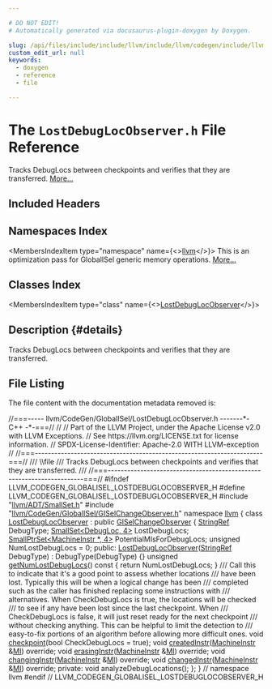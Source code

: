 ```yaml
---

# DO NOT EDIT!
# Automatically generated via docusaurus-plugin-doxygen by Doxygen.

slug: /api/files/include/include/llvm/include/llvm/codegen/include/llvm/codegen/globalisel/lostdebuglocobserver-h
custom_edit_url: null
keywords:
  - doxygen
  - reference
  - file

---
```





# The `LostDebugLocObserver.h` File Reference

<DoxygenPage pluginConfig={pluginConfig}>

Tracks DebugLocs between checkpoints and verifies that they are transferred. <a href="#details">More...</a>

## Included Headers

<IncludesList>
<IncludesListItem
  filePath="llvm/ADT/SmallSet.h"
  permalink="/docs/api/files/include/include/llvm/include/llvm/adt/smallset-h"
  isLocal="true" />
<IncludesListItem
  filePath="llvm/CodeGen/GlobalISel/GISelChangeObserver.h"
  permalink="/docs/api/files/include/include/llvm/include/llvm/codegen/include/llvm/codegen/globalisel/giselchangeobserver-h"
  isLocal="true" />
</IncludesList>

## Namespaces Index

<MembersIndex>

<MembersIndexItem
  type="namespace"
  name={<><a href="/docs/api/namespaces/llvm">llvm</a></>}>
This is an optimization pass for GlobalISel generic memory operations. <a href="/docs/api/namespaces/llvm/#details">More...</a>
</MembersIndexItem>

</MembersIndex>

## Classes Index

<MembersIndex>

<MembersIndexItem
  type="class"
  name={<><a href="/docs/api/classes/llvm/lostdebuglocobserver">LostDebugLocObserver</a></>}>
</MembersIndexItem>

</MembersIndex>

## Description {#details}

Tracks DebugLocs between checkpoints and verifies that they are transferred.

## File Listing

The file content with the documentation metadata removed is:

<ProgramListing>

<Link id="l00001" /><CodeLine lineNumber="1"><span class="doxyHighlightComment">//===----- llvm/CodeGen/GlobalISel/LostDebugLocObserver.h -------&#42;- C++ -&#42;-===//</span></CodeLine>
<Link id="l00002" /><CodeLine lineNumber="2"><span class="doxyHighlightComment">//</span></CodeLine>
<Link id="l00003" /><CodeLine lineNumber="3"><span class="doxyHighlightComment">// Part of the LLVM Project, under the Apache License v2.0 with LLVM Exceptions.</span></CodeLine>
<Link id="l00004" /><CodeLine lineNumber="4"><span class="doxyHighlightComment">// See https://llvm.org/LICENSE.txt for license information.</span></CodeLine>
<Link id="l00005" /><CodeLine lineNumber="5"><span class="doxyHighlightComment">// SPDX-License-Identifier: Apache-2.0 WITH LLVM-exception</span></CodeLine>
<Link id="l00006" /><CodeLine lineNumber="6"><span class="doxyHighlightComment">//</span></CodeLine>
<Link id="l00007" /><CodeLine lineNumber="7"><span class="doxyHighlightComment">//===----------------------------------------------------------------------===//</span></CodeLine>
<Link id="l00008" /><CodeLine lineNumber="8"><span class="doxyHighlightComment">/// \\file</span></CodeLine>
<Link id="l00009" /><CodeLine lineNumber="9"><span class="doxyHighlightComment">/// Tracks DebugLocs between checkpoints and verifies that they are transferred.</span></CodeLine>
<Link id="l00010" /><CodeLine lineNumber="10"><span class="doxyHighlightComment">///</span></CodeLine>
<Link id="l00011" /><CodeLine lineNumber="11"><span class="doxyHighlightComment">//===----------------------------------------------------------------------===//</span></CodeLine>
<Link id="l00012" /><CodeLine lineNumber="12"><span class="doxyHighlightPreprocessor">#ifndef LLVM&#95;CODEGEN&#95;GLOBALISEL&#95;LOSTDEBUGLOCOBSERVER&#95;H</span></CodeLine>
<Link id="l00013" /><CodeLine lineNumber="13"><span class="doxyHighlightPreprocessor">#define LLVM&#95;CODEGEN&#95;GLOBALISEL&#95;LOSTDEBUGLOCOBSERVER&#95;H</span></CodeLine>
<Link id="l00014" /><CodeLine lineNumber="14"></CodeLine>
<Link id="l00015" /><CodeLine lineNumber="15"><span class="doxyHighlightPreprocessor">#include &quot;<a href="/docs/api/files/include/include/llvm/include/llvm/adt/smallset-h">llvm/ADT/SmallSet.h</a>&quot;</span></CodeLine>
<Link id="l00016" /><CodeLine lineNumber="16"><span class="doxyHighlightPreprocessor">#include &quot;<a href="/docs/api/files/include/include/llvm/include/llvm/codegen/include/llvm/codegen/globalisel/giselchangeobserver-h">llvm/CodeGen/GlobalISel/GISelChangeObserver.h</a>&quot;</span></CodeLine>
<Link id="l00017" /><CodeLine lineNumber="17"></CodeLine>
<Link id="l00018" /><CodeLine lineNumber="18"><span class="doxyHighlightKeyword">namespace </span><span class="doxyHighlight"><a href="/docs/api/namespaces/llvm">llvm</a> &#123;</span></CodeLine>
<Link id="l00019" /><CodeLine lineNumber="19" lineLink="/docs/api/classes/llvm/lostdebuglocobserver"><span class="doxyHighlightKeyword">class </span><span class="doxyHighlight"><a href="/docs/api/classes/llvm/lostdebuglocobserver/#ac49ea86d640f532b413f7df9a835a406">LostDebugLocObserver</a> : </span><span class="doxyHighlightKeyword">public</span><span class="doxyHighlight"> <a href="/docs/api/classes/llvm/giselchangeobserver">GISelChangeObserver</a> &#123;</span></CodeLine>
<Link id="l00020" /><CodeLine lineNumber="20"><span class="doxyHighlight">  <a href="/docs/api/classes/llvm/stringref">StringRef</a> DebugType;</span></CodeLine>
<Link id="l00021" /><CodeLine lineNumber="21"><span class="doxyHighlight">  <a href="/docs/api/classes/llvm/smallset">SmallSet&lt;DebugLoc, 4&gt;</a> LostDebugLocs;</span></CodeLine>
<Link id="l00022" /><CodeLine lineNumber="22"><span class="doxyHighlight">  <a href="/docs/api/classes/llvm/smallptrset">SmallPtrSet&lt;MachineInstr &#42;, 4&gt;</a> PotentialMIsForDebugLocs;</span></CodeLine>
<Link id="l00023" /><CodeLine lineNumber="23"><span class="doxyHighlight">  </span><span class="doxyHighlightKeywordType">unsigned</span><span class="doxyHighlight"> NumLostDebugLocs = 0;</span></CodeLine>
<Link id="l00024" /><CodeLine lineNumber="24"></CodeLine>
<Link id="l00025" /><CodeLine lineNumber="25"><span class="doxyHighlightKeyword">public</span><span class="doxyHighlight">:</span></CodeLine>
<Link id="l00026" /><CodeLine lineNumber="26" lineLink="/docs/api/classes/llvm/lostdebuglocobserver/#ac49ea86d640f532b413f7df9a835a406"><span class="doxyHighlight">  <a href="/docs/api/classes/llvm/lostdebuglocobserver/#ac49ea86d640f532b413f7df9a835a406">LostDebugLocObserver</a>(<a href="/docs/api/classes/llvm/stringref">StringRef</a> DebugType) : DebugType(DebugType) &#123;&#125;</span></CodeLine>
<Link id="l00027" /><CodeLine lineNumber="27"></CodeLine>
<Link id="l00028" /><CodeLine lineNumber="28" lineLink="/docs/api/classes/llvm/lostdebuglocobserver/#add83bcd3072c0bb524b8ca6b55e0194c"><span class="doxyHighlight">  </span><span class="doxyHighlightKeywordType">unsigned</span><span class="doxyHighlight"> <a href="/docs/api/classes/llvm/lostdebuglocobserver/#add83bcd3072c0bb524b8ca6b55e0194c">getNumLostDebugLocs</a>()</span><span class="doxyHighlightKeyword"> const </span><span class="doxyHighlight">&#123; </span><span class="doxyHighlightKeywordFlow">return</span><span class="doxyHighlight"> NumLostDebugLocs; &#125;</span></CodeLine>
<Link id="l00029" /><CodeLine lineNumber="29"></CodeLine>
<Link id="l00030" /><CodeLine lineNumber="30"><span class="doxyHighlightComment">  /// Call this to indicate that it&#39;s a good point to assess whether locations</span></CodeLine>
<Link id="l00031" /><CodeLine lineNumber="31"><span class="doxyHighlightComment">  /// have been lost. Typically this will be when a logical change has been</span></CodeLine>
<Link id="l00032" /><CodeLine lineNumber="32"><span class="doxyHighlightComment">  /// completed such as the caller has finished replacing some instructions with</span></CodeLine>
<Link id="l00033" /><CodeLine lineNumber="33"><span class="doxyHighlightComment">  /// alternatives. When CheckDebugLocs is true, the locations will be checked</span></CodeLine>
<Link id="l00034" /><CodeLine lineNumber="34"><span class="doxyHighlightComment">  /// to see if any have been lost since the last checkpoint. When</span></CodeLine>
<Link id="l00035" /><CodeLine lineNumber="35"><span class="doxyHighlightComment">  /// CheckDebugLocs is false, it will just reset ready for the next checkpoint</span></CodeLine>
<Link id="l00036" /><CodeLine lineNumber="36"><span class="doxyHighlightComment">  /// without checking anything. This can be helpful to limit the detection to</span></CodeLine>
<Link id="l00037" /><CodeLine lineNumber="37"><span class="doxyHighlightComment">  /// easy-to-fix portions of an algorithm before allowing more difficult ones.</span></CodeLine>
<Link id="l00038" /><CodeLine lineNumber="38"><span class="doxyHighlight">  </span><span class="doxyHighlightKeywordType">void</span><span class="doxyHighlight"> <a href="/docs/api/classes/llvm/lostdebuglocobserver/#a91c878e342c004f480a55e8dc3f6fa67">checkpoint</a>(</span><span class="doxyHighlightKeywordType">bool</span><span class="doxyHighlight"> CheckDebugLocs = </span><span class="doxyHighlightKeyword">true</span><span class="doxyHighlight">);</span></CodeLine>
<Link id="l00039" /><CodeLine lineNumber="39"></CodeLine>
<Link id="l00040" /><CodeLine lineNumber="40"><span class="doxyHighlight">  </span><span class="doxyHighlightKeywordType">void</span><span class="doxyHighlight"> <a href="/docs/api/classes/llvm/lostdebuglocobserver/#a230edf9644ea7da490df9c1a2d801458">createdInstr</a>(<a href="/docs/api/classes/llvm/machineinstr">MachineInstr</a> &amp;<a href="/docs/api/files/lib/lib/codegen/lib/codegen/globalisel/irtranslator-cpp/#abe44dfdea65b4f7e11e0a608ab708b76">MI</a>) </span><span class="doxyHighlightKeyword">override</span><span class="doxyHighlight">;</span></CodeLine>
<Link id="l00041" /><CodeLine lineNumber="41"><span class="doxyHighlight">  </span><span class="doxyHighlightKeywordType">void</span><span class="doxyHighlight"> <a href="/docs/api/classes/llvm/lostdebuglocobserver/#ab570e537cf9c011cc7eedf14a19279eb">erasingInstr</a>(<a href="/docs/api/classes/llvm/machineinstr">MachineInstr</a> &amp;<a href="/docs/api/files/lib/lib/codegen/lib/codegen/globalisel/irtranslator-cpp/#abe44dfdea65b4f7e11e0a608ab708b76">MI</a>) </span><span class="doxyHighlightKeyword">override</span><span class="doxyHighlight">;</span></CodeLine>
<Link id="l00042" /><CodeLine lineNumber="42"><span class="doxyHighlight">  </span><span class="doxyHighlightKeywordType">void</span><span class="doxyHighlight"> <a href="/docs/api/classes/llvm/lostdebuglocobserver/#abd47e4e1fc2a5536331dd7723676f8c4">changingInstr</a>(<a href="/docs/api/classes/llvm/machineinstr">MachineInstr</a> &amp;<a href="/docs/api/files/lib/lib/codegen/lib/codegen/globalisel/irtranslator-cpp/#abe44dfdea65b4f7e11e0a608ab708b76">MI</a>) </span><span class="doxyHighlightKeyword">override</span><span class="doxyHighlight">;</span></CodeLine>
<Link id="l00043" /><CodeLine lineNumber="43"><span class="doxyHighlight">  </span><span class="doxyHighlightKeywordType">void</span><span class="doxyHighlight"> <a href="/docs/api/classes/llvm/lostdebuglocobserver/#a62c8afbbd8b1b194c13ac65dcd8e697e">changedInstr</a>(<a href="/docs/api/classes/llvm/machineinstr">MachineInstr</a> &amp;<a href="/docs/api/files/lib/lib/codegen/lib/codegen/globalisel/irtranslator-cpp/#abe44dfdea65b4f7e11e0a608ab708b76">MI</a>) </span><span class="doxyHighlightKeyword">override</span><span class="doxyHighlight">;</span></CodeLine>
<Link id="l00044" /><CodeLine lineNumber="44"></CodeLine>
<Link id="l00045" /><CodeLine lineNumber="45"><span class="doxyHighlightKeyword">private</span><span class="doxyHighlight">:</span></CodeLine>
<Link id="l00046" /><CodeLine lineNumber="46"><span class="doxyHighlight">  </span><span class="doxyHighlightKeywordType">void</span><span class="doxyHighlight"> analyzeDebugLocations();</span></CodeLine>
<Link id="l00047" /><CodeLine lineNumber="47"><span class="doxyHighlight">&#125;;</span></CodeLine>
<Link id="l00048" /><CodeLine lineNumber="48"></CodeLine>
<Link id="l00049" /><CodeLine lineNumber="49"><span class="doxyHighlight">&#125; </span><span class="doxyHighlightComment">// namespace llvm</span></CodeLine>
<Link id="l00050" /><CodeLine lineNumber="50"><span class="doxyHighlightPreprocessor">#endif </span><span class="doxyHighlightComment">// LLVM&#95;CODEGEN&#95;GLOBALISEL&#95;LOSTDEBUGLOCOBSERVER&#95;H</span></CodeLine>

</ProgramListing>


</DoxygenPage>

